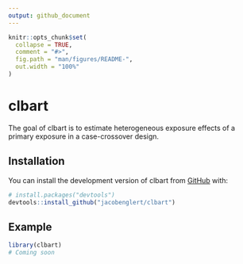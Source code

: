 ```yaml
---
output: github_document
---
```


<!-- README.md is generated from README.Rmd. Please edit that file -->

```r
knitr::opts_chunk$set(
  collapse = TRUE,
  comment = "#>",
  fig.path = "man/figures/README-",
  out.width = "100%"
)
```

# clbart

<!-- badges: start -->
<!-- badges: end -->

The goal of clbart is to estimate heterogeneous exposure effects of a primary exposure in a case-crossover design.

## Installation

You can install the development version of clbart from [GitHub](https://github.com/) with:

``` r
# install.packages("devtools")
devtools::install_github("jacobenglert/clbart")
```

## Example

```r
library(clbart)
# Coming soon
```
